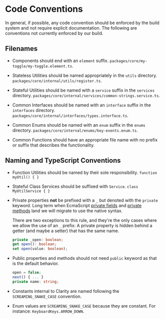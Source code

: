 
<Meta title="Internal Documentation/Code Conventions" />

# Code Conventions

In general, if possible, any code convention should be enforced by the build
system and not require explicit documentation. The following are conventions
not currently enforced by our build.

## Filenames

- Components should end with an `element` suffix.
  `packages/core/my-toggle/my-toggle.element.ts`.

- Stateless Utilities should be named appropriately in the `utils` directory.
  `packages/core/internal/utils/register.ts`.

- Stateful Utilities should be named with a `service` suffix in the `services`
  directory. `packages/core/internal/services/common-strings.service.ts`.

- Common Interfaces should be named with an `interface` suffix in the `interfaces`
  directory. `packages/core/internal/interfaces/types.interface.ts`.

- Common Enums should be named with an `enum` suffix in the `enums`
  directory. `packages/core/internal/enums/key-events.enum.ts`.

- Common Functions should have an appropriate file name with no prefix or suffix
  that describes the functionality.

## Naming and TypeScript Conventions

- Function Utilities should be named by their sole responsibility.
  `function myUtil() { }`

- Stateful Class Services should be suffixed with `Service`.
  `class MyUtilService { }`

- Private properties **not** be prefixed with a `_` but denoted with the `private` keyword.
  Long term when EcmaScript [private fields](https://github.com/tc39/proposal-class-fields)
  and [private methods](https://github.com/tc39/proposal-private-methods) land
  we will migrate to use the native syntax.

  There are two exceptions to this rule, and they're the only cases where we allow
  the use of an `_` prefix: A private property is hidden behind a getter
  (and maybe a setter) that has the same name.

  ```typescript
  private _open: boolean;
  get open(): boolean;
  set open(value: boolean);
  ```

- Public properties and methods should not need `public` keyword as that is
  the default behavior.

  ```typescript
  open = false;
  next() { ... }
  private name: string;
  ```

- Constants internal to Clarity are named following the `SCREAMING_SNAKE_CASE`
  convention.

- Enum values are `SCREAMING_SNAKE_CASE` because they are constant. For
  instance: `KeyboardKeys.ARROW_DOWN`.

